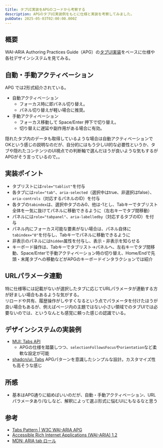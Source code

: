 ```yaml
---
title: タブUI実装をAPGのコードから考察する
description: APGのタブUI実装例をもとに仕様と実装を考察してみました。
pubDate: 2025-05-03T02:00:00.000Z
---
```


## 概要

WAI-ARIA Authoring Practices Guide（APG）の[タブUI実装](https://www.w3.org/WAI/ARIA/apg/patterns/tabs/)をベースに仕様や各社デザインシステムを見てみる。

## 自動・手動アクティベーション

APG では2形式紹介されている。

- 自動アクティベーション
  - フォーカス時に即パネル切り替え。
  - パネル切り替えが軽い場合に推奨。
- 手動アクティベーション
  - フォーカス移動して Space/Enter 押下で切り替え。
  - 切り替えに遅延や副作用がある場合に有効。

隠れたタブ内のデータも取得しているような場合は自動アクティベーションでOKという感じの説明なのだが、自分的にはもう少しUI的な必要性というか、タブや隠れたコンテンツのUI視点での判断軸で選んだほうが良いような気もするがAPGがそう言っているので。。

## 実装ポイント

- タブリストには`role="tablist"`を付与
- 各タブには`role="tab"`、`aria-selected`（選択中はtrue、非選択はfalse）、`aria-controls`（対応するパネルのID）を付与
- 各タブの`tabindex`は、選択中タブのみ0、他は-1とし、Tabキーでタブリスト全体を一気に抜けてパネルに移動できるように（左右キーでタブ間移動）
- パネルには`role="tabpanel"`、`aria-labelledby`（対応するタブのID）を付与
- パネル内にフォーカス可能な要素がない場合は、パネル自体に`tabindex="0"`を付与し、Tabキーでパネルに移動できるように
- 非表示のパネルには`hidden`属性を付与し、表示・非表示を知らせる
- キーボード操作は、Tabキーでタブリスト→パネルへ、左右キーでタブ間移動、Space/Enterで手動アクティベーション時の切り替え、Home/Endで先頭・末尾タブへの移動などがAPGのキーボードインタラクションでは紹介

## URLパラメータ連動

特に仕様等には記載がないが選択したタブに応じてURLパラメータが連動する方が好ましい場合もあるような気がする。  
リロードや共有、履歴操作がしやすくなるという点でパラメータを付けたほうが良い場合もあるが、例えばページ内の主題ではない小さい領域でのタブUIでは必要ないのでは、というなんとも感覚に頼った感じの認識でいる。

## デザインシステムの実装例

- [MUI: Tabs API](https://mui.com/material-ui/api/tabs/)
  - APGの仕様を踏襲しつつ、`selectionFollowsFocus`や`orientation`など柔軟な設定が可能
- [shadcn/ui: Tabs](https://ui.shadcn.com/docs/components/tabs)
  APGパターンを意識したシンプルな設計。カスタマイズ性も高そうな感じ

## 所感

- 基本はAPG通りに組めばいいのだが、自動・手動アクティベーション、URLパラメータあり/なしなど、解釈によって選ぶ形式に悩むUIにもなるなと思う

## 参考

- [Tabs Pattern | W3C WAI-ARIA APG](https://www.w3.org/WAI/ARIA/apg/patterns/tabs/)
- [Accessible Rich Internet Applications (WAI-ARIA) 1.2](https://www.w3.org/TR/2023/REC-wai-aria-1.2-20230606/)
- [MDN: ARIA tab ロール](https://developer.mozilla.org/ja/docs/Web/Accessibility/ARIA/Reference/Roles/tab_role)
